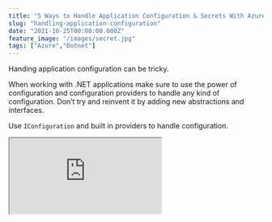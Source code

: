 ```yaml
---
title: "5 Ways to Handle Application Configuration & Secrets With Azure 🔐"
slug: "handling-application-configuration"
date: "2021-10-25T00:00:00.000Z"
feature_image: "/images/secret.jpg"
tags: ["Azure","Dotnet"]
---
```


Handing application configuration can be tricky.

When working with .NET applications make sure to use the power of configuration and configuration providers to handle any kind of configuration. Don’t try and reinvent it by adding new abstractions and interfaces.

Use `IConfiguration` and built in providers to handle configuration.

<iframe src="https://www.youtube.com/embed/wTSu2aCoR7Y" />

Here are 5 ways you can handle application configuration when building .NET applications on the Azure Infrastructure.

Local Environment Configuration
-------------------------------

Application development starts on your local machine. So let's start our configuration too there.

Configuration Values for application are best defined in the `appsettings.json`. When building application I define all possible configuration keys in the `appsettings.json` file.

Whether the value for the configuration is actually defined there or not is another thing - some times it is , most of the times it's not. However having all the possible keys in one place, helps understand the possible values that exists.

For demo purposes, in this example let's define a hierarchical structure of configuration values for us to configure using different mechanisms. Let's start with a section `Demo` which has 6 different keys under that.

All values are set to `appsettings.json` so that we know where the value is being set. We will override these values from different sources that we will see as we go through the different possible options of setting values.

    "Demo": {
        "Key1": "appsettings.json",
        "Key2": "appsettings.json",
        "Key3": "appsettings.json",
        "Key4": "appsettings.json",
        "Key5": "appsettings.json",
        "ConnectionString": "appsettings.json"
      }
    

### Environment Specific Configuration Values

ASP NET Core supports overriding `appsettings` file based on the environment that you are running on.

For example, when we run the application on our local computer, ASP NET Core treats it as `Development` environment. This is set through the `launchsettings.json` file in the project using the `ASPNETCORE_ENVIRONMENT` (or `DOTNET_ENVIRONMENT`) which is set to '_Development_'

By default ASP NET Core also adds a `appsettings.Development.json` file which overrides configuration values (if specified) in the appsettings file.

    "Demo": {
      "Key1": "appsettings development",
      "Key3": "appsettings development",
      "Key5": "appsettings development"
    }
    

The above settings in `appsettings.Development.json` overrides values for Key1, Key3 and Key5 that are specified in appsettings.json file.

The default Configuration Providers are set up in such a way that the environment specific configuration files overrides the default `appsettings.json` configuration values.

<iframe src="https://www.youtube.com/embed/UPgHRiLw4is" />

### Secrets Manager

The appsettings files are usually stored as part of the source code and available in your git repository. This makes it a bad place to store any kind of sensitive information.

To avoid having to commit configuration files along with sensitive information into the source code repository, you can use the Secrets Manager Feature available as part of ASP NET.

To add values to Secrets Manager in local Development environment, you can either use the UI (through Visual Studio) or using the command line tool.

Values defined in the Secrets Manager overrides those in the appsettings file (both global and environment specific ones).

<iframe src="https://www.youtube.com/embed/PkLLP2tcd28" />

The below value in `secrets.json` (as part of the Secrets Manager) overrides the value for '_ConnectionString_'.

    {
      "Demo": {
        "ConnectionString":  "Secrets Manager"
      }
    
    }
    

### Test Configuration Controller

Let's write a method to show how these configuration values are evaluated at runtime.

The below `MyConfigController` exposes all the configuration values under the Demo section. This gives the actual values that the application uses at run time.

**NOTE:** _This Endpoint is for demo purposes only and do not add such an endpoint to your real-world application. It's a recipe for disaster._

```json
[ApiController]
[Route("[controller]")]
public class MyConfigController: ControllerBase
{
```
        public MyConfigController(IConfiguration configuration)
        {
            Configuration = configuration;
        }
    
        public IConfiguration Configuration { get; }
    
        [HttpGet]
        public Dictionary<string,string> Get()
        {
            return Configuration
                .GetSection("Demo")
                .GetChildren()
                .ToDictionary(a => a.Key, a => a.Value);
        }
    }
    

Running the application and executing the _MyConfig_ endpoint returns the configuration values as expected. _Key1_, _Key3_ and _Key5_ are overridden by the '_appsettings development_' values  and the _ConnectionString_ by '_Secrets Manager_' _value. (as shown below in the Swagger response)._

![App Settings From Different Configuration Sources](/images/configuration_app_settings.jpg)

Now that we have the sample application running, let's set up a build-deploy pipeline. This will allow us to automatically deploy the application to various environments (development, test, production etc).

If you are new to setting up DevOps build-deploy pipeline, check out my YouTube series which covers different application deployment scenarios. For this particular

<iframe src="https://www.youtube.com/embed/videoseries?list=PL59L9XrzUa-m7AFDgjWuwm6exyCklc03U" />

1\. Azure DevOps Variables
--------------------------

Azure DevOps allows setting and overriding variables inside of the build-release pipeline. When creating release pipeline, under the Variables section we can set environment specific configuration values.

For hierarchical values '.' (dot) is used as the separator. So in this case to set the configuration value for Key1 which is under the Demo section we can set the value in DevOps pipeline as '_Demo.Key1_'.

The value can set for all releases or specific to the Environment (or Stage). This is set using the _Scope_ option. In the below diagram, _Development_ and _Test_ stand for independent environments and _Release_ stands for all releases.

![Configuration value set in Azure DevOps Release Variables](/images/configuration_azure_devops_variables.jpg)

In this case since this is a Web App deployment job, under the deployment task there is an option to enable 'File Transform & Variable Substitution' and specify the files that needs to be substituted. In this case _appsettings.json._

![Azure DevOps Web Application Transform for configuration](/images/configuration_azure_devops_app_settings_transform.jpg)

Variables defined in the release pipeline that match the names in the configuration file will be automatically replaced with the value based on the Stage/Environment they are set for.

2\. Azure App Settings
----------------------

Azure resources mostly have a Setting configuration where you can define application configuration.

Values set in the App Settings is usually made available as environment values when running in Azure infrastructure. In this case since we are deploying to an Azure Web App you can set this from the Azure Portal manually or also via the build/deploy pipeline.

![Configuration From Azure App Settings in Web App Configuration](/images/configuration_azure_app_settings.jpg)

3\. Azure Key Vault
-------------------

Azure Key Vault is a cloud-hosted service for managing cryptographic keys and secrets like connection strings, API keys, and similar sensitive information. Key Vault provides centralized storage for application secrets. Check out [my posts on Key Vault](/blog/tag/azure-key-vault/) if you are new to Azure Key Vault and want to learn more.

You can integrate with Key Vault in two ways

1.  **Deploy Time:** In Azure DevOps you can create Variable Groups and directly integrate with Azure Key Vault and select specific secrets to be applied for your application.
2.  **Runtime:** Applications can also talk to Key Vault at runtime and retrieve values from it.  The application can pull down values on startup or refresh them periodically or fetch from Key Vault any time it needs it.

[

Connect .Net Core To Azure Key Vault In Ten Minutes

Access secrets in Azure Key Vault from .Net Core and learn how to elegantly handle when rotating secrets.

![](/images/favicon.ico)Rahul NathRahul Pulikkot Nath

![](/images/pfx_security.jpg)

](/posts/connect-net-core-to-azure-key-vault-in-ten-minutes)

4\. Azure App Configuration
---------------------------

[Azure App Configuration](https://docs.microsoft.com/en-us/azure/azure-app-configuration/overview) provides a service to centrally manage application settings and feature flags. It allows to centralize application configuration to a single place and have different applications use it.

<iframe src="https://www.youtube.com/embed/VEjYW14WKRM" />

For an ASP NET application you can use the [Microsoft.Azure.AppConfiguration.AspNetCore](https://www.nuget.org/packages/Microsoft.Azure.AppConfiguration.AspNetCore) nuget package to integrate Azure App Configuration to the default Configuration provider. Below is a sample code on how you can do this.

    public static IHostBuilder CreateHostBuilder(string[] args) =>
        Host.CreateDefaultBuilder(args)
        .ConfigureWebHostDefaults(webBuilder =>
        {
            webBuilder
                .ConfigureAppConfiguration(config =>
                {
                    var settings = config.Build();
                    var connection = settings.GetValue<string>("Demo:ConnectionString");
                    config.AddAzureAppConfiguration(connection);
                })
            .UseStartup<Startup>();
        });
    

5\. Managed Identity
--------------------

Managed Identities provide an identity for applications, that can be used to authenticate resources in the Azure infrastructure.

Managed Identity removes the needs for connection strings, secrets etc to be configured explicitly. Application resources can be configured such that they can talk with each other and ensuring they are authenticated and authorized is managed by the Azure infrastructure.

In the past, Azure had different ways to authenticate with the various resources. The [Azure SDK’s](https://azure.github.io/azure-sdk/index.html) is bringing this all under one roof and providing a more unified approach to developers when connecting to resources on Azure.

For resources that support  Managed Identity, the client SDKs also take in the `DefaultAzureCredential` as part of their construction of initialization code.

[

DefaultAzureCredential: Unifying How We Get Azure AD Token

Azure Identity library provides Azure Active Directory token authentication support across the Azure SDK

![](/images/favicon.ico)Rahul NathRahul Pulikkot Nath

![](/images/pfx_security.jpg)

](/posts/defaultazurecredential-from-azure-sdk)

The `DefaultAzureCredential` gets the token based on the environment the application is running. The following credential types if enabled will be tried, in order - EnvironmentCredential, ManagedIdentityCredential, SharedTokenCacheCredential, InteractiveBrowserCredential.

Below is a sample code that uses `DefaultAzureCredential` to connect to Azure App Configuration

    Host.CreateDefaultBuilder(args)
      .ConfigureAppConfiguration(configuration => {
        configuration.AddAzureAppConfiguration(options => {
          options
            .Connect(new Uri("https://youtube-demo-test.azconfig.io"), new DefaultAzureCredential())
            .UseFeatureFlags();
        });
      })
    

As you can see above, it does not use any sensitive information to create the Azure App Configuration connection. All it uses is  the URL to the resource and the `DefaultAzureCredential` class, which does all the heavy lifting.

We have seen different options on how to store configuration values when building .NET applications that are running on Azure Infrastructure. Based on your team and application type you can pick and choose different options shown above.

Mix and match options if that is what works for you.

But always make sure that you store sensitve information secure and never to check them to source control.

Photo by [Max Bender](https://unsplash.com/@maxwbender?utm_source=unsplash&utm_medium=referral&utm_content=creditCopyText) on [Unsplash](https://unsplash.com/s/photos/secret?utm_source=unsplash&utm_medium=referral&utm_content=creditCopyText)